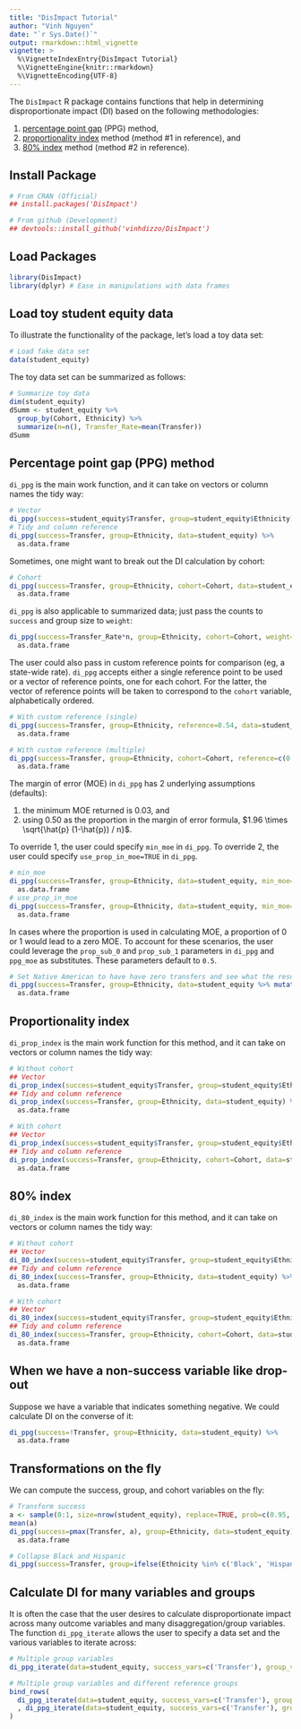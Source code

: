 ---
title: "DisImpact Tutorial"
author: "Vinh Nguyen"
date: "`r Sys.Date()`"
output: rmarkdown::html_vignette
vignette: >
  %\VignetteIndexEntry{DisImpact Tutorial}
  %\VignetteEngine{knitr::rmarkdown}
  %\VignetteEncoding{UTF-8}
---

The `DisImpact` R package contains functions that help in determining disproportionate impact (DI) based on the following methodologies:

1. [percentage point gap](https://www.cccco.edu/-/media/CCCCO-Website/About-Us/Divisions/Digital-Innovation-and-Infrastructure/Research/Files/PercentagePointGapMethod2017.ashx) (PPG) method,
2. [proportionality index](https://www.cccco.edu/-/media/CCCCO-Website/About-Us/Divisions/Digital-Innovation-and-Infrastructure/Network-Operations/Accountability/Files/GUIDELINES-FOR-MEASURING-DISPROPORTIONATE-IMPACT-IN-EQUITY-PLANS.ashx) method (method #1 in reference), and
3. [80% index](https://www.cccco.edu/-/media/CCCCO-Website/About-Us/Divisions/Digital-Innovation-and-Infrastructure/Network-Operations/Accountability/Files/GUIDELINES-FOR-MEASURING-DISPROPORTIONATE-IMPACT-IN-EQUITY-PLANS.ashx) method (method #2 in reference).

## Install Package
```{r}
# From CRAN (Official)
## install.packages('DisImpact')

# From github (Development)
## devtools::install_github('vinhdizzo/DisImpact')
```

## Load Packages
```{r, message=FALSE, warning=FALSE}
library(DisImpact)
library(dplyr) # Ease in manipulations with data frames
```

## Load toy student equity data
To illustrate the functionality of the package, let's load a toy data set:
```{r}
# Load fake data set
data(student_equity)
```

The toy data set can be summarized as follows:
```{r}
# Summarize toy data
dim(student_equity)
dSumm <- student_equity %>%
  group_by(Cohort, Ethnicity) %>%
  summarize(n=n(), Transfer_Rate=mean(Transfer))
dSumm
```

## Percentage point gap (PPG) method
`di_ppg` is the main work function, and it can take on vectors or column names the tidy way:
```{r}
# Vector
di_ppg(success=student_equity$Transfer, group=student_equity$Ethnicity) %>% as.data.frame
# Tidy and column reference
di_ppg(success=Transfer, group=Ethnicity, data=student_equity) %>%
  as.data.frame
```

Sometimes, one might want to break out the DI calculation by cohort:
```{r}
# Cohort
di_ppg(success=Transfer, group=Ethnicity, cohort=Cohort, data=student_equity) %>%
  as.data.frame
```

`di_ppg` is also applicable to summarized data; just pass the counts to `success` and group size to `weight`:
```{r}
di_ppg(success=Transfer_Rate*n, group=Ethnicity, cohort=Cohort, weight=n, data=dSumm) %>%
  as.data.frame
```

The user could also pass in custom reference points for comparison (eg, a state-wide rate).  `di_ppg` accepts either a single reference point to be used or a vector of reference points, one for each cohort.  For the latter, the vector of reference points will be taken to correspond to the `cohort` variable, alphabetically ordered.
```{r}
# With custom reference (single)
di_ppg(success=Transfer, group=Ethnicity, reference=0.54, data=student_equity) %>%
  as.data.frame

# With custom reference (multiple)
di_ppg(success=Transfer, group=Ethnicity, cohort=Cohort, reference=c(0.5, 0.55), data=student_equity) %>%
  as.data.frame
```

The margin of error (MOE) in `di_ppg` has 2 underlying assumptions (defaults):

1. the minimum MOE returned is 0.03, and
2. using 0.50 as the proportion in the margin of error formula, $1.96 \times \sqrt{\hat{p} (1-\hat{p}) / n}$.

To override 1, the user could specify `min_moe` in `di_ppg`.  To override 2, the user could specify `use_prop_in_moe=TRUE` in `di_ppg`.
```{r}
# min_moe
di_ppg(success=Transfer, group=Ethnicity, data=student_equity, min_moe=0.02) %>%
  as.data.frame
# use_prop_in_moe
di_ppg(success=Transfer, group=Ethnicity, data=student_equity, min_moe=0.02, use_prop_in_moe=TRUE) %>%
  as.data.frame
```

In cases where the proportion is used in calculating MOE, a proportion of 0 or 1 would lead to a zero MOE.  To account for these scenarios, the user could leverage the `prop_sub_0` and `prop_sub_1` parameters in `di_ppg` and `ppg_moe`  as substitutes.  These parameters default to `0.5`.

```{r}
# Set Native American to have have zero transfers and see what the results
di_ppg(success=Transfer, group=Ethnicity, data=student_equity %>% mutate(Transfer=ifelse(Ethnicity=='Native American', 0, Transfer)), use_prop_in_moe=TRUE, prop_sub_0=0.1, prop_sub_1=0.9) %>%
  as.data.frame
```


## Proportionality index
`di_prop_index` is the main work function for this method, and it can take on vectors or column names the tidy way:

```{r}
# Without cohort
## Vector
di_prop_index(success=student_equity$Transfer, group=student_equity$Ethnicity) %>% as.data.frame
## Tidy and column reference
di_prop_index(success=Transfer, group=Ethnicity, data=student_equity) %>%
  as.data.frame

# With cohort
## Vector
di_prop_index(success=student_equity$Transfer, group=student_equity$Ethnicity, cohort=student_equity$Cohort) %>% as.data.frame
## Tidy and column reference
di_prop_index(success=Transfer, group=Ethnicity, cohort=Cohort, data=student_equity) %>%
  as.data.frame
```

## 80% index
`di_80_index` is the main work function for this method, and it can take on vectors or column names the tidy way:

```{r}
# Without cohort
## Vector
di_80_index(success=student_equity$Transfer, group=student_equity$Ethnicity) %>% as.data.frame
## Tidy and column reference
di_80_index(success=Transfer, group=Ethnicity, data=student_equity) %>%
  as.data.frame

# With cohort
## Vector
di_80_index(success=student_equity$Transfer, group=student_equity$Ethnicity, cohort=student_equity$Cohort) %>% as.data.frame
## Tidy and column reference
di_80_index(success=Transfer, group=Ethnicity, cohort=Cohort, data=student_equity) %>%
  as.data.frame
```

## When we have a non-success variable like drop-out
Suppose we have a variable that indicates something negative.  We could calculate DI on the converse of it:
```{r}
di_ppg(success=!Transfer, group=Ethnicity, data=student_equity) %>%
  as.data.frame
```

## Transformations on the fly
We can compute the success, group, and cohort variables on the fly:
```{r}
# Transform success
a <- sample(0:1, size=nrow(student_equity), replace=TRUE, prob=c(0.95, 0.05))
mean(a)
di_ppg(success=pmax(Transfer, a), group=Ethnicity, data=student_equity) %>%
  as.data.frame

# Collapse Black and Hispanic
di_ppg(success=Transfer, group=ifelse(Ethnicity %in% c('Black', 'Hispanic'), 'Black/Hispanic', Ethnicity), data=student_equity) %>% as.data.frame
```

## Calculate DI for many variables and groups
It is often the case that the user desires to calculate disproportionate impact across many outcome variables and many disaggregation/group variables.  The function `di_ppg_iterate` allows the user to specify a data set and the various variables to iterate across:
```{r}
# Multiple group variables
di_ppg_iterate(data=student_equity, success_vars=c('Transfer'), group_vars=c('Ethnicity', 'Gender'), cohort_vars=c('Cohort'), reference_groups='overall')

# Multiple group variables and different reference groups
bind_rows(
  di_ppg_iterate(data=student_equity, success_vars=c('Transfer'), group_vars=c('Ethnicity', 'Gender'), cohort_vars=c('Cohort'), reference_groups=c('White', 'Male'))
  , di_ppg_iterate(data=student_equity, success_vars=c('Transfer'), group_vars=c('Ethnicity', 'Gender'), cohort_vars=c('Cohort'), reference_groups='overall')
)
```
